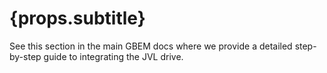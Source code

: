 
# {props.subtitle}

See <Link to="/docs/gbem/adding_jvl_mis_drive"> this section in the main GBEM docs</Link> where we provide a detailed step-by-step guide to integrating the JVL drive.
